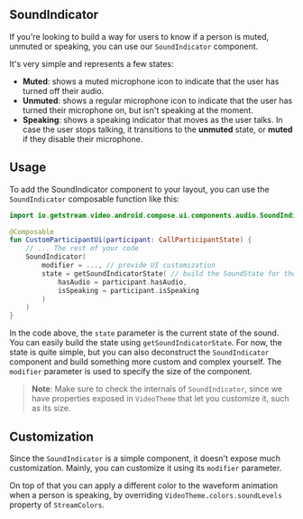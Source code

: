 ## SoundIndicator

If you're looking to build a way for users to know if a person is muted, unmuted or speaking, you can use our `SoundIndicator` component.

It's very simple and represents a few states:

* **Muted**: shows a muted microphone icon to indicate that the user has turned off their audio.
* **Unmuted**: shows a regular microphone icon to indicate that the user has turned their microphone on, but isn't speaking at the moment.
* **Speaking**: shows a speaking indicator that moves as the user talks. In case the user stops talking, it transitions to the **unmuted** state, or **muted** if they disable their microphone.

## Usage

To add the SoundIndicator component to your layout, you can use the `SoundIndicator` composable function like this:

```kotlin
import io.getstream.video.android.compose.ui.components.audio.SoundIndicator

@Composable
fun CustomParticipantUi(participant: CallParticipantState) {
    // ... The rest of your code
    SoundIndicator(
        modifier = ..., // provide UI customization
        state = getSoundIndicatorState( // build the SoundState for the indicator
            hasAudio = participant.hasAudio,
            isSpeaking = participant.isSpeaking
        )
    )
}
```

In the code above, the `state` parameter is the current state of the sound. You can easily build the state using `getSoundIndicatorState`. For now, the state is quite simple, but you can also deconstruct the `SoundIndicator` component and build something more custom and complex yourself. The `modifier` parameter is used to specify the size of the component.

>  **Note**: Make sure to check the internals of `SoundIndicator`, since we have properties exposed in `VideoTheme` that let you customize it, such as its size.

## Customization

Since the `SoundIndicator` is a simple component, it doesn't expose much customization. Mainly, you can customize it using its `modifier` parameter.

On top of that you can apply a different color to the waveform animation when a person is speaking, by overriding `VideoTheme.colors.soundLevels` property of `StreamColors`.
